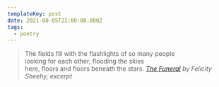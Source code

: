 ```yaml
---
templateKey: post
date: 2021-08-05T22:00:00.000Z
tags:
  - poetry
---
```

> The fields fill with the flashlights of so many people<br/>
> looking for each other, flooding the skies<br/>
> here, floors and floors beneath the stars.
> <cite><i>[The Funeral](https://poems.com/poem/the-funeral/)</i> by Felicity Sheehy, excerpt</cite>